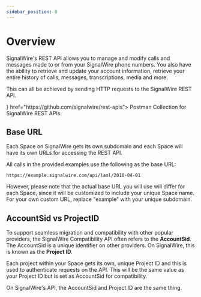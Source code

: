 ```yaml
---
sidebar_position: 0
---
```



# Overview

SignalWire's REST API allows you to manage and modify calls and messages made to or from your SignalWire phone numbers. 
You also have the ability to retrieve and update your account information, retrieve your entire history of calls, messages, transcriptions, media and more.

This can all be achieved by sending HTTP requests to the SignalWire REST API.

<LamlAdmonition />

<CardGroup cols={3}>
<Card title="Postman Collection" icon={<SiPostman />} href="https://github.com/signalwire/rest-apis">
  Postman Collection for SignalWire REST APIs.
</Card>
</CardGroup>


## Base URL

Each Space on SignalWire gets its own subdomain and each Space will have its own URLs for accessing the REST API.

All calls in the provided examples use the following as the base URL:

`https://example.signalwire.com/api/laml/2010-04-01`

However, please note that the actual base URL you will use will differ for each Space, since it will be customized to include your unique Space name. 
For your own custom URL, replace "example" with your unique subdomain.

## AccountSid vs ProjectID

To support seamless migration and compatibility with other popular providers, the SignalWire Compatibility API often refers to the **AccountSid**. 
The AccountSid is a unique identifier on other providers. On SignalWire, this is known as the **Project ID**.

Each project within your Space gets its own, unique Project ID and this is used to authenticate requests on the API. 
This will be the same value as your Project ID but is set as AccountSid for compatibility.

On SignalWire's API, the AccountSid and Project ID are the same thing.
